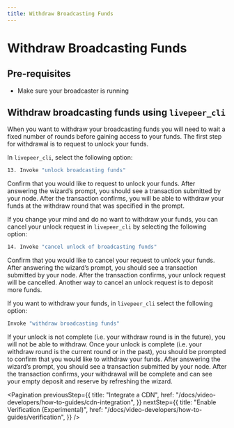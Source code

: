 ```yaml
---
title: Withdraw Broadcasting Funds
---
```


# Withdraw Broadcasting Funds

## Pre-requisites

- Make sure your broadcaster is running

## Withdraw broadcasting funds using `livepeer_cli`

When you want to withdraw your broadcasting funds you will need to wait a fixed
number of rounds before gaining access to your funds. The first step for
withdrawal is to request to unlock your funds.

In `livepeer_cli`, select the following option:

```bash
13. Invoke "unlock broadcasting funds"
```

Confirm that you would like to request to unlock your funds. After answering the
wizard’s prompt, you should see a transaction submitted by your node. After the
transaction confirms, you will be able to withdraw your funds at the withdraw
round that was specified in the prompt.

If you change your mind and do no want to withdraw your funds, you can cancel
your unlock request in `livepeer_cli` by selecting the following option:

```bash
14. Invoke "cancel unlock of broadcasting funds"
```

Confirm that you would like to cancel your request to unlock your funds. After
answering the wizard’s prompt, you should see a transaction submitted by your
node. After the transaction confirms, your unlock request will be cancelled.
Another way to cancel an unlock request is to deposit more funds.

If you want to withdraw your funds, in `livepeer_cli` select the following
option:

```bash
Invoke "withdraw broadcasting funds"
```

If your unlock is not complete (i.e. your withdraw round is in the future), you
will not be able to withdraw. Once your unlock is complete (i.e. your withdraw
round is the current round or in the past), you should be prompted to confirm
that you would like to withdraw your funds. After answering the wizard’s prompt,
you should see a transaction submitted by your node. After the transaction
confirms, your withdrawal will be complete and can see your empty deposit and
reserve by refreshing the wizard.

<Pagination
  previousStep={{
    title: "Integrate a CDN",
    href: "/docs/video-developers/how-to-guides/cdn-integration",
  }}
  nextStep={{
    title: "Enable Verification (Experimental)",
    href: "/docs/video-developers/how-to-guides/verification",
  }}
/>
